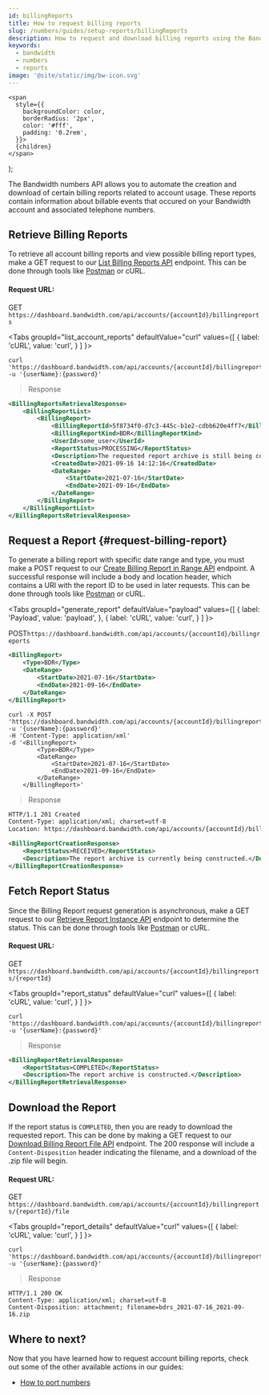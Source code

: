 ```yaml
---
id: billingReports
title: How to request billing reports
slug: /numbers/guides/setup-reports/billingReports
description: How to request and download billing reports using the Bandwidth APIs
keywords:
  - bandwidth
  - numbers
  - reports
image: '@site/static/img/bw-icon.svg'
---
```




    <span
      style={{
        backgroundColor: color,
        borderRadius: '2px',
        color: '#fff',
        padding: '0.2rem',
      }}>
      {children}
    </span>
  );

The Bandwidth numbers API allows you to automate the creation and download of certain billing reports related to account usage.
These reports contain information about billable events that occured on your Bandwidth account and associated telephone numbers.

## Retrieve Billing Reports

To retrieve all account billing reports and view possible billing report types, make a <Highlight color="#00bf8c">GET</Highlight> request to our [List Billing Reports API](/apis/numbers/#tag/Reports/operation/GetBillingReportByType/) endpoint.
This can be done through tools like [Postman](https://github.com/Bandwidth/postman) or cURL.

#### Request URL:

<p><Highlight color="#00bf8c">GET</Highlight> <code>https://dashboard.bandwidth.com/api/accounts/{accountId}/billingreports</code></p>

<Tabs
groupId="list_account_reports"
defaultValue="curl"
values={[
    { label: 'cURL', value: 'curl', }
]
}>

<TabItem value="curl">

```cURL
curl 'https://dashboard.bandwidth.com/api/accounts/{accountId}/billingreports'
-u '{userName}:{password}'
```

> Response

```xml
<BillingReportsRetrievalResponse>
    <BillingReportList>
        <BillingReport>
            <BillingReportId>5f8734f0-d7c3-445c-b1e2-cdbb620e4ff7</BillingReportId>
            <BillingReportKind>BDR</BillingReportKind>
            <UserId>some_user</UserId>
            <ReportStatus>PROCESSING</ReportStatus>
            <Description>The requested report archive is still being constructed, please check back later.</Description>
            <CreatedDate>2021-09-16 14:12:16</CreatedDate>
            <DateRange>
                <StartDate>2021-07-16</StartDate>
                <EndDate>2021-09-16</EndDate>
            </DateRange>
        </BillingReport>
    </BillingReportList>
</BillingReportsRetrievalResponse>
```

</TabItem>
</Tabs>

## Request a Report {#request-billing-report}

To generate a billing report with specific date range and type, you must make a <Highlight color="#079CEE">POST</Highlight> request to our [Create Billing Report in Range API](/apis/numbers/#tag/Reports/operation/CreateBillingReport/) endpoint.
A successful response will include a body and location header, which contains a URI with the report ID to be used in later requests.
This can be done through tools like [Postman](https://github.com/Bandwidth/postman) or cURL.

<Tabs
groupId="generate_report"
defaultValue="payload"
values={[
    { label: 'Payload', value: 'payload', },
    { label: 'cURL', value: 'curl', }
]
}>

<TabItem value="payload">

<p><Highlight color="#079CEE">POST</Highlight><code>https://dashboard.bandwidth.com/api/accounts/{accountId}/billingreports</code></p>

```xml
<BillingReport>
    <Type>BDR</Type>
    <DateRange>
        <StartDate>2021-07-16</StartDate>
        <EndDate>2021-09-16</EndDate>
    </DateRange>
</BillingReport>
```
</TabItem>

<TabItem value="curl">

```cURL
curl -X POST 'https://dashboard.bandwidth.com/api/accounts/{accountId}/billingreports'
-u '{userName}:{password}'
-H 'Content-Type: application/xml'
-d '<BillingReport>
        <Type>BDR</Type>
        <DateRange>
            <StartDate>2021-07-16</StartDate>
            <EndDate>2021-09-16</EndDate>
        </DateRange>
    </BillingReport>'
```

</TabItem>
</Tabs>

> Response

```xml
HTTP/1.1 201 Created
Content-Type: application/xml; charset=utf-8
Location: https://dashboard.bandwidth.com/api/accounts/{accountId}/billingreports/a12b456c8-abcd-1a3b-a1b2-0a2b4c6d8e0f2

<BillingReportCreationResponse>
    <ReportStatus>RECEIVED</ReportStatus>
    <Description>The report archive is currently being constructed.</Description>
</BillingReportCreationResponse>
```

## Fetch Report Status

Since the Billing Report request generation is asynchronous, make a <Highlight color="#00bf8c">GET</Highlight> request to our [Retrieve Report Instance API](/apis/numbers/#tag/Reports/operation/GetBillingReportStatus/) endpoint to determine the status.
This can be done through tools like [Postman](https://github.com/Bandwidth/postman) or cURL.

#### Request URL:

<p><Highlight color="#00bf8c">GET</Highlight> <code>https://dashboard.bandwidth.com/api/accounts/{accountId}/billingreports/{reportId}</code></p>

<Tabs
groupId="report_status"
defaultValue="curl"
values={[
    { label: 'cURL', value: 'curl', }
]
}>

<TabItem value="curl">

```cURL
curl 'https://dashboard.bandwidth.com/api/accounts/{accountId}/billingreports/{reportId}'
-u '{userName}:{password}'
```

> Response

```xml
<BillingReportRetrievalResponse>
    <ReportStatus>COMPLETED</ReportStatus>
    <Description>The report archive is constructed.</Description>
</BillingReportRetrievalResponse>
```

</TabItem>
</Tabs>

## Download the Report

If the report status is `COMPLETED`, then you are ready to download the requested report.
This can be done by making a <Highlight color="#00bf8c">GET</Highlight> request to our [Download Billing Report File API](/apis/numbers/#tag/Reports/operation/DownloadBillingReport/) endpoint.
The 200 response will include a `Content-Disposition` header indicating the filename, and a download of the .zip file will begin.

#### Request URL:

<p><Highlight color="#00bf8c">GET</Highlight> <code>https://dashboard.bandwidth.com/api/accounts/{accountId}/billingreports/{reportId}/file</code></p>


<Tabs
groupId="report_details"
defaultValue="curl"
values={[
    { label: 'cURL', value: 'curl', }
]
}>

<TabItem value="curl">

```cURL
curl 'https://dashboard.bandwidth.com/api/accounts/{accountId}/billingreports/{reportId}/file'
-u '{userName}:{password}'
```

> Response

```http
HTTP/1.1 200 OK
Content-Type: application/xml; charset=utf-8
Content-Disposition: attachment; filename=bdrs_2021-07-16_2021-09-16.zip
```

</TabItem>
</Tabs>


## Where to next?
Now that you have learned how to request account billing reports, check out some of the other available actions in our guides:
- [How to port numbers](/docs/numbers/porting/port-ins/)
